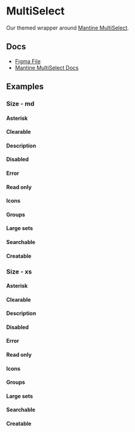 
<Meta of={MultiSelectStories} />

# MultiSelect

Our themed wrapper around [Mantine MultiSelect](https://v6.mantine.dev/core/multi-select/).

## Docs

- [Figma File](https://www.figma.com/file/21uCY0czmCfb6QBjRce0I8/Input-%2F-MultiSelect?type=design&node-id=1-96&mode=design&t=Mk8RP6HsneuWzHtr-0)
- [Mantine MultiSelect Docs](https://v6.mantine.dev/core/multiselect/)

## Examples

<Canvas>
  <Story of={MultiSelectStories.Default_} />
</Canvas>

### Size - md

<Canvas>
  <Story of={MultiSelectStories.EmptyMd_} />
</Canvas>

#### Asterisk

<Canvas>
  <Story of={MultiSelectStories.AsteriskMd_} />
</Canvas>

#### Clearable

<Canvas>
  <Story of={MultiSelectStories.ClearableMd_} />
</Canvas>

#### Description

<Canvas>
  <Story of={MultiSelectStories.DescriptionMd_} />
</Canvas>

#### Disabled

<Canvas>
  <Story of={MultiSelectStories.DisabledMd_} />
</Canvas>

#### Error

<Canvas>
  <Story of={MultiSelectStories.ErrorMd_} />
</Canvas>

#### Read only

<Canvas>
  <Story of={MultiSelectStories.ReadOnlyMd_} />
</Canvas>

#### Icons

<Canvas>
  <Story of={MultiSelectStories.IconsMd_} />
</Canvas>

#### Groups

<Canvas>
  <Story of={MultiSelectStories.GroupsMd_} />
</Canvas>

#### Large sets

<Canvas>
  <Story of={MultiSelectStories.LargeSetsMd_} />
</Canvas>

#### Searchable

<Canvas>
  <Story of={MultiSelectStories.SearchableMd_} />
</Canvas>

#### Creatable

<Canvas>
  <Story of={MultiSelectStories.CreatableMd_} />
</Canvas>

### Size - xs

<Canvas>
  <Story of={MultiSelectStories.EmptyXs_} />
</Canvas>

#### Asterisk

<Canvas>
  <Story of={MultiSelectStories.AsteriskXs_} />
</Canvas>

#### Clearable

<Canvas>
  <Story of={MultiSelectStories.ClearableXs_} />
</Canvas>

#### Description

<Canvas>
  <Story of={MultiSelectStories.DescriptionXs_} />
</Canvas>

#### Disabled

<Canvas>
  <Story of={MultiSelectStories.DisabledXs_} />
</Canvas>

#### Error

<Canvas>
  <Story of={MultiSelectStories.ErrorXs_} />
</Canvas>

#### Read only

<Canvas>
  <Story of={MultiSelectStories.ReadOnlyXs_} />
</Canvas>

#### Icons

<Canvas>
  <Story of={MultiSelectStories.IconsXs_} />
</Canvas>

#### Groups

<Canvas>
  <Story of={MultiSelectStories.GroupsXs_} />
</Canvas>

#### Large sets

<Canvas>
  <Story of={MultiSelectStories.LargeSetsXs_} />
</Canvas>

#### Searchable

<Canvas>
  <Story of={MultiSelectStories.SearchableXs_} />
</Canvas>

#### Creatable

<Canvas>
  <Story of={MultiSelectStories.CreatableXs_} />
</Canvas>
